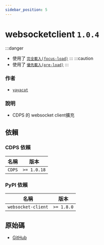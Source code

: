 ```yaml
---
sidebar_position: 5
---
```


# websocketclient `1.0.4`
:::danger
- 使用了 [`完全載入(focus-load)`](../more/focus_load)
:::
:::caution
- 使用了 [`優先載入(pre-load)`](../more/pre_load)
:::
### 作者
- [`yayacat`](https://github.com/yayacat)
### 說明
- CDPS 的 websocket client擴充
## 依賴
### CDPS 依賴
| 名稱 | 版本 |
| --------- | ---------- |
| `CDPS`|  `>= 1.0.18`  |
### PyPI 依賴
| 名稱 | 版本 |
| --------- | ---------- |
| `websocket-client`|  `>= 1.8.0`  |
## 原始碼
- [GitHub](https://github.com/ExpTechTW/CDPS-websocketclient)
